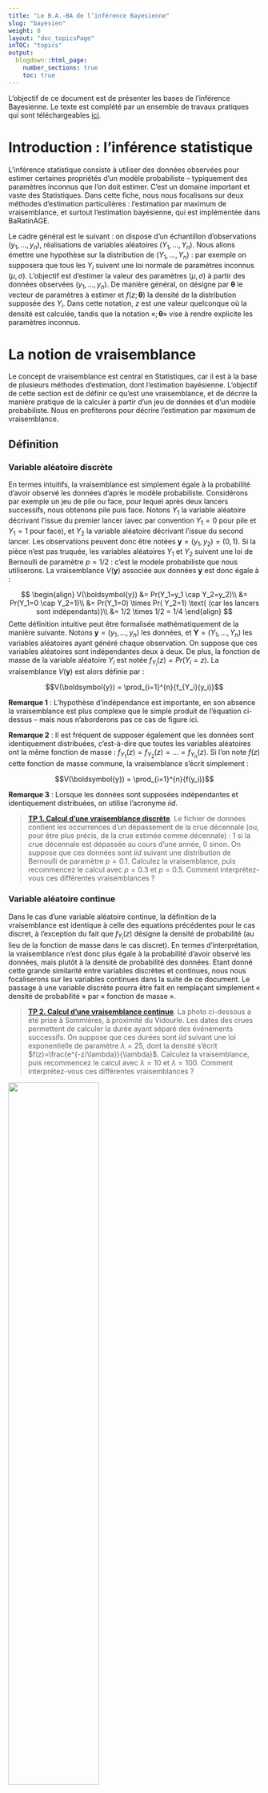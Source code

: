 ---
title: "Le B.A.-BA de l’inférence Bayesienne"
slug: "bayesien"
weight: 8
layout: "doc_topicsPage"
inTOC: "topics"
output:
  blogdown::html_page:
    number_sections: true
    toc: true
---

L'objectif de ce document est de présenter les bases de l'inférence Bayesienne. Le texte est complété par un ensemble de travaux pratiques qui sont téléchargeables [ici](TP_bayesian.fr.zip). 

# Introduction : l’inférence statistique

L’inférence statistique consiste à utiliser des données observées pour estimer certaines propriétés d’un modèle probabiliste – typiquement des paramètres inconnus que l’on doit estimer. C’est un domaine important et vaste des Statistiques. Dans cette fiche, nous nous focalisons sur deux méthodes d’estimation particulières : l’estimation par maximum de vraisemblance, et surtout l’estimation bayésienne, qui est implémentée dans BaRatinAGE.

Le cadre général est le suivant : on dispose d’un échantillon d’observations $(y_1,\ldots,y_n)$, réalisations de variables aléatoires $(Y_1,\ldots,Y_n)$. Nous allons émettre une hypothèse sur la distribution de $(Y_1,\ldots,Y_n)$ : par exemple on supposera que tous les $Y_i$ suivent une loi normale de paramètres inconnus $(\mu,\sigma)$. L’objectif est d’estimer la valeur des paramètres $(\mu,\sigma)$ à partir des données observées $(y_1,\ldots,y_n)$. De manière général, on désigne par $\boldsymbol{\theta}$ le vecteur de paramètres à estimer et $f(z;\boldsymbol{\theta})$ la densité de la distribution supposée des $Y_i$. Dans cette notation, $z$ est une valeur quelconque où la densité est calculée, tandis que la notation «$;\boldsymbol{\theta}$» vise à rendre explicite les paramètres inconnus.

# La notion de vraisemblance

Le concept de vraisemblance est central en Statistiques, car il est à la base de plusieurs méthodes d’estimation, dont l’estimation bayésienne. L’objectif de cette section est de définir ce qu’est une vraisemblance, et de décrire la manière pratique de la calculer à partir d’un jeu de données et d’un modèle probabiliste. Nous en profiterons pour décrire l’estimation par maximum de vraisemblance.

## Définition

### Variable aléatoire discrète

En termes intuitifs, la vraisemblance est simplement égale à la probabilité d’avoir observé les données d’après le modèle probabiliste. Considérons par exemple un jeu de pile ou face, pour lequel après deux lancers successifs, nous obtenons pile puis face. Notons $Y_1$ la variable aléatoire décrivant l’issue du premier lancer (avec par convention $Y_1=0$ pour pile et $Y_1=1$ pour face), et $Y_2$ la variable aléatoire décrivant l’issue du second lancer. Les observations peuvent donc être notées $\boldsymbol{y}=(y_1,y_2)=(0,1)$. Si la pièce n’est pas truquée, les variables aléatoires $Y_1$ et $Y_2$ suivent une loi de Bernoulli de paramètre $p=1/2$ : c'est le modele probabiliste que nous utiliserons. La vraisemblance $V(\boldsymbol{y})$ associée aux données $\boldsymbol{y}$ est donc égale à :

$$ \begin{align}
V(\boldsymbol{y}) &= Pr(Y_1=y_1 \cap Y_2=y_2)\\
&= Pr(Y_1=0 \cap Y_2=1)\\
&= Pr(Y_1=0) \times Pr( Y_2=1) \text{ (car les lancers sont indépendants)}\\
&= 1/2 \times 1/2 = 1/4
\end{align}
$$
Cette définition intuitive peut être formalisée mathématiquement de la manière suivante. Notons $\boldsymbol{y}=(y_1,\ldots,y_n)$ les données, et $\boldsymbol{Y}=(Y_1,\ldots,Y_n)$ les variables aléatoires ayant généré chaque observation. On suppose que ces variables aléatoires sont indépendantes deux à deux. De plus, la fonction de masse de la variable aléatoire $Y_i$ est notée $f_{Y_i}(z)=Pr(Y_i=z)$. La vraisemblance $V(\boldsymbol{y})$ est alors définie par :

$$V(\boldsymbol{y}) = \prod_{i=1}^{n}{f_{Y_i}(y_i)}$$

**Remarque 1** : L’hypothèse d’indépendance est importante, en son absence la vraisemblance est plus complexe que le simple produit de l’équation ci-dessus – mais nous n’aborderons pas ce cas de figure ici. 

**Remarque 2** : Il est fréquent de supposer également que les données sont identiquement distribuées, c’est-à-dire que toutes les variables aléatoires ont la même fonction de masse : $f_{Y_1}(z)=f_{Y_2}(z)=\ldots=f_{Y_n}(z)$. Si l’on note $f(z)$ cette fonction de masse commune, la vraisemblance s’écrit simplement :

$$V(\boldsymbol{y}) = \prod_{i=1}^{n}{f(y_i)}$$

**Remarque 3** : Lorsque les données sont supposées indépendantes et identiquement distribuées, on utilise l’acronyme *iid*.

> [**TP 1. Calcul d’une vraisemblance discrète**](TP_bayesian.fr.zip). Le fichier de données contient les occurrences d’un dépassement de la crue décennale (ou, pour être plus précis, de la crue estimée comme décennale) : 1 si la crue décennale est dépassée au cours d’une année, 0 sinon. On suppose que ces données sont *iid* suivant une distribution de Bernoulli de paramètre $p=0.1$. Calculez la vraisemblance, puis recommencez le calcul avec $p=0.3$ et $p=0.5$. Comment interprétez-vous ces différentes vraisemblances ?

### Variable aléatoire continue

Dans le cas d’une variable aléatoire continue, la définition de la vraisemblance est identique à celle des equations précédentes pour le cas discret, à l’exception du fait que $f_{Y_i}(z)$ désigne la densité de probabilité (au lieu de la fonction de masse dans le cas discret). En termes d’interprétation, la vraisemblance n’est donc plus égale à la probabilité d’avoir observé les données, mais plutôt à la densité de probabilité des données. Etant donné cette grande similarité entre variables discrètes et continues, nous nous focaliserons sur les variables continues dans la suite de ce document. Le passage à une variable discrète pourra être fait en remplaçant simplement « densité de probabilité » par « fonction de masse ».

> [**TP 2. Calcul d’une vraisemblance continue**](TP_bayesian.fr.zip). La photo ci-dessous a été prise à Sommières, à proximité du Vidourle. Les dates des crues permettent de calculer la durée ayant séparé des événements successifs. On suppose que ces durées sont *iid* suivant une loi exponentielle de paramètre $\lambda=25$, dont la densité s’écrit $f(z)=\frac{e^{-z/\lambda}}{\lambda}$. Calculez la vraisemblance, puis recommencez le calcul avec $\lambda=10$ et $\lambda=100$. Comment interprétez-vous ces différentes vraisemblances ?

<img src="Vidourles.jpg" width="60%">
<p style="text-align: center;color: gray;"> Marques de crue au détour d’une rue de Sommières. Crédit photo : Diane Laberge, [http://www.dianelaberge.com/blogue/2012/11/09/laccent-du-sud/](http://www.dianelaberge.com/blogue/2012/11/09/laccent-du-sud/).</p>

## Estimation par maximum de vraisemblance

Le principe de l’estimation par maximum de vraisemblance apparaît intuitivement suite aux TPs proposés dans la section précédente : il s’agit simplement de choisir le paramètre qui maximise la vraisemblance. Cette approche peut être formalisée de la façon suivante, en reprenant les notations
introduites dans les sections précédentes : les données sont notées $\boldsymbol{y}=(y_1,\ldots,y_n)$, et $\boldsymbol{Y}=(Y_1,\ldots,Y_n)$ représentent les variables aléatoires ayant généré chaque observation. On suppose à présent que la densité de probabilité de la variable aléatoire $Y_i$ dépend d’un ou plusieurs paramètres inconnus, que nous noterons $\boldsymbol{\theta}$. Cette densité peut être notée $f_{Y_i}(z;\boldsymbol{\theta})$. La vraisemblance $V(\boldsymbol{y};\boldsymbol{\theta})$ est alors définie par :

$$V(\boldsymbol{y};\boldsymbol{\theta}) = \prod_{i=1}^{n}{f_{Y_i}(y_i;\boldsymbol{\theta})}$$

Tout ce que nous avons réalisé ici est de rendre explicite le vecteur contenant les paramètres inconnus $\boldsymbol{\theta}$ dans les équations. L’estimateur du maximum de vraisemblance est alors défini comme le vecteur de paramètre qui maximise la vraisemblance:

$$\hat{\boldsymbol{\theta}} = \mathop{\mathrm{argmax}}_{\boldsymbol{\theta}} V(\boldsymbol{y};\boldsymbol{\theta})$$

> [**TP 3. Estimation par maximum de vraisemblance, cas discret**](TP_bayesian.fr.zip). Reprenez les données d’occurrence du TP 1, et calculez la vraisemblance pour une grille de valeurs du paramètre $p$. Tracez la vraisemblance comme une fonction de $p$, et déduisez-en l’estimateur du maximum de vraisemblance. Quelle autre information utile peut-on tirer de cette fonction de vraisemblance ?

> [**TP 4. Estimation par maximum de vraisemblance, cas continu**](TP_bayesian.fr.zip). Reprenez les données de durée inter-événements du TP 2, et calculez la vraisemblance pour une grille de valeurs du paramètre $\lambda$. Tracez la vraisemblance comme une fonction de $\lambda$, et déduisez-en l’estimateur du maximum de vraisemblance. Quelle autre information utile peut-on tirer de cette fonction de vraisemblance ?

> [**TP 5. Estimation d’une régression linéaire**](TP_bayesian.fr.zip). Considérons les données représentées dans la figure ci-dessous, qui correspondent à des précipitations ($X$) et des débits moyens annuels ($Y$) pour un certain bassin versant. Un lien entre ces deux variables étant apparent dans cette figure, on cherche à établir une relation linéaire du type :
>
$$y_i=\theta  x_i + \varepsilon_i \text{ avec }  \varepsilon_i \sim \mathcal{N}(0,\sigma)$$
>
<img src="linear.fr.jpg" width="50%">
<p style="text-align: center;color: gray;"> Relation entre la précipitation annuelle $X$ et le débit annuel $Y$</p>
>
> Cette relation suppose que le débit annuel est égal à une fraction $\theta$ de la précipitation annuelle, plus un résidu variant d’année en année. Ces résidus sont supposées être des réalisations d’une loi normale de moyenne nulle et d’écart-type inconnu $\sigma$. Sous ces hypothèses, il est possible de montrer que le $i$e débit annuel est une réalisation d’une loi normale $\mathcal{N}(\theta x_i,\sigma)$ : en d’autres termes, le modèle de régression linéaire donne l’espérance du débit annuel, tandis que l’écart-type des résidus donne l’incertitude sur le débit annuel qui sera effectivement observé. Notez en particulier que les données $\boldsymbol{y}$ ne sont pas identiquement distribuées ici (puisque la moyenne change chaque année).
>
> 1. Tracez les données ainsi que la droite de régression pour $\theta=0.1$.
2. Calculez la vraisemblance des données $\boldsymbol{y}$ pour $\theta=0.1$ et $\sigma=50$.
3. Recherchez en tâtonnant l’estimateur du maximum de vraisemblance de $\theta$ (on gardera $\sigma=50$).
4. Comparez la droite de régression ainsi obtenue avec celle proposée par Excel (clic droit…Ajouter une courbe de tendance).
>
> Remarque : cet exemple, bien qu’extrêmement simple, fournit une excellente illustration de l’estimation des paramètres d’un modèle déterministe. Ici, le modèle est la simple relation linéaire $y_{sim}=\theta x$. Le débit $y_{sim}$ est la variable de sortie du modèle (aussi appelé prédictande), la précipitation $x$ est la variable d’entrée (aussi appelé prédicteur), et $\theta$ le paramètre à estimer. L’exemple se généralise à des modèles bien plus complexes, et en particulier à des courbes de tarage !

# L’approche bayésienne

L’approche bayésienne est une méthode d’estimation, tout comme la méthode du maximum de vraisemblance décrite précédemment. Certaines de ses propriétés sont particulièrement intéressantes dans le contexte hydrologique, notamment en termes de quantification des incertitudes. Nous décrivons ici les briques de bases qui composent l’édifice bayésien : vraisemblance, distribution a priori et distribution a posteriori.

## Vraisemblance

L’estimation bayésienne utilise la vraisemblance telle que définie dans la section précédente. En reprenant
les notations définies précédemment,  $\boldsymbol{y}=(y_1,\ldots,y_n)$ représentent les données et $\boldsymbol{Y}=(Y_1,\ldots,Y_n)$ les variables aléatoires ayant généré chaque observation. Dans un contexte bayésien, la vraisemblance est notée $p(\boldsymbol{y}|\boldsymbol{\theta})$ (plutôt que $V(\boldsymbol{y};\boldsymbol{\theta})$), et nous adopterons donc cette notation dorénavant :

$$p(\boldsymbol{y}|\boldsymbol{\theta}) = \prod_{i=1}^{n}{f_{Y_i}(y_i;\boldsymbol{\theta})}$$

La vraisemblance quantifie l’information portée par les données à propos des paramètres inconnus $\boldsymbol{\theta}$. Cependant, contrairement à l’estimation par maximum de vraisemblance, nous ne chercherons pas à la maximiser ici.

## Distribution a priori

L’approche bayésienne ne se contente pas d’utiliser l’information portée par les données : elle permet également d’intégrer toute connaissance sur $\boldsymbol{\theta}$ qui serait disponible avant même d’avoir vu les données. Cette information est encodée sous la forme d’une distribution, dont la densité de probabilité est notée $p(\boldsymbol{\theta})$. Comme suggéré par cette notation, cette distribution ne dépend aucunement des données $\boldsymbol{y}$. Il s’agit même là d’une règle d’or : il est strictement interdit de s’aider des données pour spécifier la distribution a priori, car cela reviendrait à utiliser chaque donnée en double, et conduirait à une forte sous-estimation des incertitudes.

La spécification de la distribution a priori est complètement dépendante du contexte, et il n’existe donc pas de procédure universelle pour la définir : cette spécification est de la responsabilité du modélisateur, qui doit traduire ses connaissances sous la forme d’une distribution. Ceci introduit inévitablement une part de subjectivité dans l’analyse, ce qui a donné lieu à d’interminables débats entre partisans et opposants de l’approche bayésienne. On peut cependant argumenter que : (1) des calculs totalement objectifs et automatisés conduisent parfois à des résultats extravagants; (2) dans la plupart des analyses de données, il existe en fait de nombreuses autres étapes où des choix subjectifs sont faits ; (3) le mérite de l’a priori est de forcer l’analyste à formaliser cette subjectivité, et à la rendre transparente (il faut toujours communiquer l’a priori que vous avez utilisé !) ; (4) subjectivité et connaissance ne sont pas antinomiques.

Nous verrons des exemples pratiques de spécification des a priori lors des TPs. D’ici là, les quelques exemples ci-dessous visent à illustrer qu’une connaissance a priori existe souvent en Hydrologie :

* Considérons le cas de la régression pluie-débit du TP 5 : on peut déjà supposer que $\theta$ est compris entre 0 et 1 (sauf si on soupçonne des apports sous-terrain importants d’un autre bassin versant), et donc le refléter dans l’a priori (par exemple en spécifiant une distribution a priori uniforme entre 0 et 1). De plus, en fonction de la région climatique où se trouve le bassin versant et de sa taille, on aura vraisemblablement un ordre de grandeur sur la valeur de ce paramètre, qui représente un coefficient d’écoulement. Par exemple, dans une région aride ou semi-aride, on serait étonné de trouver un coefficient de 0.8 pour un bassin naturel de taille moyenne (plus de quelques km²).
* Les courbes de tarage fournissent un excellent exemple d’un cas où une connaissance a priori assez forte existe : en effet, les paramètres d’une courbe de tarage peuvent être reliés à des propriétés hydrauliques mesurables (géométrie de la section ou du chenal, pente, etc.), pour lesquelles une quantification rigoureuse des incertitudes de mesure est possible. C’est un des principe de base de BaRatin.
* Bien qu’il soit strictement interdit d’utiliser les données $\boldsymbol{y}$ pour spécifier la distribution a priori, il n’est pas interdit d’en utiliser d’autres ! Cette idée est utilisée pour la prédétermination en utilisant le concept de régionalisation : on utilise des sites « similaires » au site cible pour spécifier une distribution a priori ; cette information est alors combinée avec les données du site cible $\boldsymbol{y}$ via une analyse bayésienne (voir par exemple [Ribatet 2007](https://hal.inrae.fr/tel-02590034)).

Pour finir, rappelons que dans le cas général, $\boldsymbol{\theta}$ est un vecteur (dès qu’il y a plusieurs paramètres inconnus à estimer). La distribution a priori est alors multi-dimensionnelle. Une approche fréquemment utilisée est d’utiliser des distributions a priori indépendantes sur chaque paramètre, la distribution sur le vecteur (appelée distribution jointe) étant alors obtenue par simple multiplication :

$$p(\boldsymbol{\theta})=p(\theta_1,\ldots,\theta_p)=\prod_{i=1}^{p}{p(\theta_i)}$$

##  Distribution a posteriori

Le théorème de Bayes (image ci-dessous) permet de combiner l’information portée par les données (via la vraisemblance) et l’information a priori en une unique distribution portant sur le vecteur de paramètres inconnus $\boldsymbol{\theta}$ , nommée distribution a posteriori. La densité de probabilité a posteriori, notée $p(\boldsymbol{\theta}|\boldsymbol{y})$ , est définie par :

$$ p(\boldsymbol{\theta}|\boldsymbol{y}) = \frac{
\overbrace{p(\boldsymbol{y}|\boldsymbol{\theta})}^{\text{vraisemblance}} 
\times \overbrace{p(\boldsymbol{\theta})}^{\text{a priori}}
}
{\underbrace{\int p(\boldsymbol{y}|\boldsymbol{\nu}) \times p(\boldsymbol{\nu})d\boldsymbol{\nu}}_{\text{constante de normalisation}}}$$


<img src="Thomas_Bayes.gif" width="40%">
<p style="text-align: center;color: gray;"> Thomas Bayes. Source : [Wikipedia](https://fr.wikipedia.org/wiki/Thomas_Bayes)</p>

On voit apparaître au numérateur le produit de la vraisemblance et de la densité a priori. Le dénominateur est plus complexe, puisqu’il s’agit d’intégrer ce produit par rapport au vecteur de paramètres. Néanmoins, on peut remarquer que le dénominateur est en fait une constante : les données $\boldsymbol{y}$ sont fixées, et le paramètre $\boldsymbol{\nu}$ disparait puisqu’il s’agit de la variable d’intégration. Cette constante est en fait une simple constante de normalisation : elle permet d’assurer que l’aire sous la densité a posteriori vaut 1 (ce qui, rappelons-le, est une propriété nécessaire de toute densité). Il se trouve qu’il n’est pas nécessaire de calculer cette constante en pratique (nous verrons pourquoi dans la page sur les [méthodes MCMC](/fr/doc/topics/mcmc)). Ceci permet de simplifier la présentation du théorème de Bayes de la manière suivante :

$$ p(\boldsymbol{\theta}|\boldsymbol{y}) \propto p(\boldsymbol{y}|\boldsymbol{\theta}) p(\boldsymbol{\theta})$$

où le symbole « $\propto$ » signifie « est proportionnel à… ». Cette équation montre que l’obtention de la densité a posteriori (à une constante près) est d’une simplicité absolue : il suffit de multiplier la vraisemblance par la densité a priori. Le résultat quantifie la connaissance sur les paramètres $\boldsymbol{\theta}$, étant donné les deux sources d’information que sont les données et la connaissance a priori.

Il est intéressant de noter que le résultat brut d’une estimation bayésienne est une distribution. A titre de comparaison, le résultat brut des autres méthodes d’estimation (moments, maximum de vraisemblance, etc.) est un nombre. Cette observation appelle les remarques suivantes :

* Le résultat brut de l’estimation bayésienne fournit directement une incertitude.
* Ceci ne signifie pas qu’il est impossible de quantifier l’incertitude avec les autres méthodes d’estimation : en fait, elles possèdent toutes une théorie solide et bien développée à cet effet. Mais cette quantification se fait seulement dans un second temps, après avoir estimé une valeur.
* Inversement, ceci ne signifie pas non plus qu’il est impossible d’obtenir une valeur estimée avec l’approche bayésienne : typiquement, le maximum de la densité a posteriori est couramment utilisé à cet effet. C’est en quelque sorte l’équivalent bayésien du maximum de vraisemblance. On appellera cet estimateur l’estimateur Maxpost (« estimateur MAP » est également utilisé pour Maximum A Posteriori).


Les remarques ci-dessus montrent que toutes les méthodes d’estimation peuvent fournir une estimation ponctuelle (i.e. une valeur) ainsi qu’une incertitude. Les bayésiens convaincus prétendront néanmoins que la quantification de l’incertitude est plus naturelle dans le cadre bayésien, car l’incertitude est le résultat brut, et l’estimation ponctuelle le produit dérivé (alors que c’est l’inverse avec les autres méthodes d’estimation).

> [**TP 6. Estimation bayésienne, cas discret**](TP_bayesian.fr.zip). Reprenez les calculs effectués dans le TP 3 et complétez-les pour effectuer une analyse bayésienne complète. Ceci implique de : (1) spécifier une densité a priori ; (2) calculer la densité a posteriori. Tracez la vraisemblance, la densité a priori et la densité a posteriori et comparez-les.
>
> La personne ayant effectué le calcul de la crue décennale vous informe qu'elle n’a pas utilisé vos données pour faire ce calcul. De plus, elle a effectué une analyse d’incertitude et d’après cette analyse, l’incertitude sur la probabilité de dépassement peut-être représentée par une loi log-normale $Log\mathcal{N}(\mu=log(0.1),\sigma=0.75)$. Tirez parti de cette information.

> [**TP 7. Estimation bayésienne, cas continu**](TP_bayesian.fr.zip). Reprenez les calculs effectués dans le TP 4 et complétez-les pour effectuer une analyse bayésienne complète. 
De plus, un collègue hydrologue-hydraulicien vous informe que d’après son estimation, la période de retour
avec laquelle ce coin de rue est inondé est comprise dans l’intervalle [10 ans; 100 ans] à un niveau de
confiance 95%. Tirez parti de cette information.

> [**TP 8. Estimation bayésienne d’une régression linéaire**](TP_bayesian.fr.zip). Reprenez les calculs effectués dans le TP 5 et complétez-les pour effectuer une estimation bayésienne du paramètre $\theta$ (on supposera $\sigma=50$ connu). Tracez la vraisemblance, la densité a priori et la densité a posteriori. Relancez les calculs en choisissant d’autres valeurs pour $\sigma$, et commentez les résultats.

